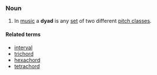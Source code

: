 ===Noun===
#In [[music]] a '''dyad''' is any [[set]] of two different [[pitch class]]es.

====Related terms====
*[[interval]]
*[[trichord]]
*[[hexachord]]
*[[tetrachord]]